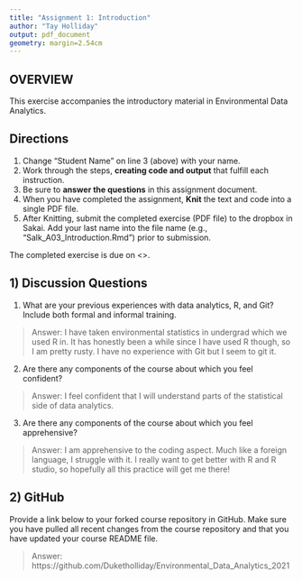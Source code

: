 ```yaml
---
title: "Assignment 1: Introduction"
author: "Tay Holliday"
output: pdf_document
geometry: margin=2.54cm
---
```


## OVERVIEW

This exercise accompanies the introductory material in Environmental Data Analytics. 

## Directions
1. Change "Student Name" on line 3 (above) with your name.
3. Work through the steps, **creating code and output** that fulfill each instruction.
4. Be sure to **answer the questions** in this assignment document.
6. When you have completed the assignment, **Knit** the text and code into a single PDF file.
8. After Knitting, submit the completed exercise (PDF file) to the dropbox in Sakai. Add your last name into the file name (e.g., "Salk_A03_Introduction.Rmd") prior to submission.

The completed exercise is due on <>.

## 1) Discussion Questions

1. What are your previous experiences with data analytics, R, and Git? Include both formal and informal training.

> Answer: I have taken environmental statistics in undergrad which we used R in. It has honestly been a while since I have used R though, so I am pretty rusty. I have no experience with Git but I seem to git it. 

2. Are there any components of the course about which you feel confident?

> Answer: I feel confident that I will understand parts of the statistical side of data analytics.

3. Are there any components of the course about which you feel apprehensive?

> Answer: I am apprehensive to the coding aspect. Much like a foreign language, I struggle with it. I really want to get better with R and R studio, so hopefully all this practice will get me there!


## 2) GitHub

Provide a link below to your forked course repository in GitHub. Make sure you have pulled all recent changes from the course repository  and that you have updated your course README file. 

> Answer: https://github.com/Duketholliday/Environmental_Data_Analytics_2021